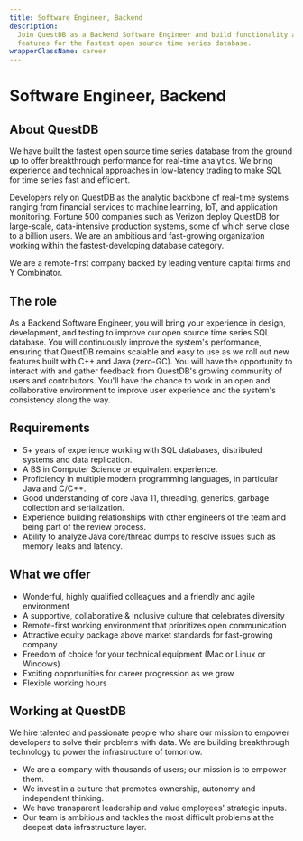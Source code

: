 ```yaml
---
title: Software Engineer, Backend
description:
  Join QuestDB as a Backend Software Engineer and build functionality and
  features for the fastest open source time series database.
wrapperClassName: career
---
```



<h1>Software Engineer, Backend</h1>

<h2> About QuestDB</h2>

We have built the fastest open source time series database from the ground up to
offer breakthrough performance for real-time analytics. We bring experience and
technical approaches in low-latency trading to make SQL for time series fast and
efficient.

Developers rely on QuestDB as the analytic backbone of real-time systems ranging
from financial services to machine learning, IoT, and application monitoring.
Fortune 500 companies such as Verizon deploy QuestDB for large-scale,
data-intensive production systems, some of which serve close to a billion users.
We are an ambitious and fast-growing organization working within the
fastest-developing database category.

We are a remote-first company backed by leading venture capital firms and Y
Combinator.

<h2>The role</h2>

As a Backend Software Engineer, you will bring your experience in design,
development, and testing to improve our open source time series SQL database.
You will continuously improve the system's performance, ensuring that QuestDB
remains scalable and easy to use as we roll out new features built with C++ and
Java (zero-GC). You will have the opportunity to interact with and gather
feedback from QuestDB's growing community of users and contributors. You'll have
the chance to work in an open and collaborative environment to improve user
experience and the system's consistency along the way.

<h2>Requirements</h2>

- 5+ years of experience working with SQL databases, distributed systems and
  data replication.
- A BS in Computer Science or equivalent experience.
- Proficiency in multiple modern programming languages, in particular Java and
  C/C++.
- Good understanding of core Java 11, threading, generics, garbage collection
  and serialization.
- Experience building relationships with other engineers of the team and being
  part of the review process.
- Ability to analyze Java core/thread dumps to resolve issues such as memory
  leaks and latency.

<h2>What we offer</h2>

- Wonderful, highly qualified colleagues and a friendly and agile environment
- A supportive, collaborative & inclusive culture that celebrates diversity
- Remote-first working environment that prioritizes open communication
- Attractive equity package above market standards for fast-growing company
- Freedom of choice for your technical equipment (Mac or Linux or Windows)
- Exciting opportunities for career progression as we grow
- Flexible working hours

<h2>Working at QuestDB</h2>

We hire talented and passionate people who share our mission to empower
developers to solve their problems with data. We are building breakthrough
technology to power the infrastructure of tomorrow.

- We are a company with thousands of users; our mission is to empower them.
- We invest in a culture that promotes ownership, autonomy and independent
  thinking.
- We have transparent leadership and value employees' strategic inputs.
- Our team is ambitious and tackles the most difficult problems at the deepest
  data infrastructure layer.

<CareerButton
  title="Software Engineer, Backend"
  bambooUrl="https://questdb.bamboohr.com/jobs/view.php?id=24&source=aWQ9MTM%3D"
/>
